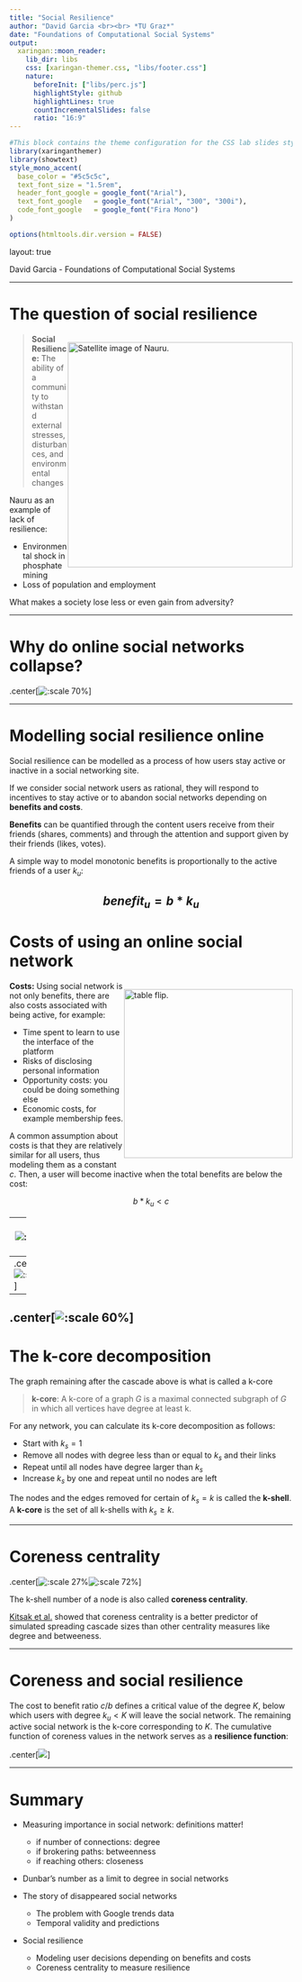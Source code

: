 ```yaml
---
title: "Social Resilience"
author: "David Garcia <br><br> *TU Graz*"
date: "Foundations of Computational Social Systems"
output:
  xaringan::moon_reader:
    lib_dir: libs 
    css: [xaringan-themer.css, "libs/footer.css"]
    nature:
      beforeInit: ["libs/perc.js"]
      highlightStyle: github
      highlightLines: true
      countIncrementalSlides: false
      ratio: "16:9"
---
```



```r
#This block contains the theme configuration for the CSS lab slides style
library(xaringanthemer)
library(showtext)
style_mono_accent(
  base_color = "#5c5c5c",
  text_font_size = "1.5rem",
  header_font_google = google_font("Arial"),
  text_font_google   = google_font("Arial", "300", "300i"),
  code_font_google   = google_font("Fira Mono")
)
```

```r
options(htmltools.dir.version = FALSE)
```

layout: true

<div class="my-footer"><span>David Garcia - Foundations of Computational Social Systems</span></div> 
---


# The question of social resilience
<div style="float:right">
<img src="Nauru.jpg" alt="Satellite image of Nauru." width=400pt/>
</div>

> **Social Resilience:** The ability of a community to withstand external stresses, disturbances, and environmental changes

Nauru as an example of lack of resilience:

- Environmental shock in phosphate mining
- Loss of population and employment

What makes a society lose less or even gain from adversity?

---

# Why do online social networks collapse?

.center[![:scale 70%](friendsterBeta.png)]

---

# Modelling social resilience online

Social resilience can be modelled as a process of how users stay active or inactive in a social networking site. 

If we consider social network users as rational, they will respond to incentives to stay active or to abandon social networks depending on **benefits and costs**.

**Benefits** can be quantified through the content users receive from their friends (shares, comments) and through the attention and support given by their friends (likes, votes).

A simple way to model monotonic benefits is proportionally to the active friends of a user $k_u$:

$$benefit_u = b * k_u$$
---

# Costs of using an online social network

<div style="float:right">
<img src="user3.jpg" alt="table flip." width=300pt/>
</div>
**Costs:** Using social network is not only benefits, there are also costs associated with being active, for example:  

- Time spent to learn to use the interface of the platform  
- Risks of disclosing personal information  
- Opportunity costs: you could be doing something else  
- Economic costs, for example membership fees.

A common assumption about costs is that they are relatively similar for all users, thus modeling them as a constant $c$. Then, a user will become inactive when the total benefits are below the cost:

$$ b *k_u < c $$

---
.center[![:scale 60%](N1.png)]
---
.center[![:scale 60%](cascade.gif)]
---
.center[![:scale 60%](N15.png)]
---

# The k-core decomposition

The graph remaining after the cascade above is what is called a k-core

> **k-core**: A k-core of a graph $G$ is a maximal connected subgraph of $G$ in which all vertices have degree at least k.

For any network, you can calculate its k-core decomposition as follows:  

- Start with $k_s=1$  
- Remove all nodes with degree less than or equal to $k_s$ and their links  
- Repeat until all nodes have degree larger than $k_s$  
- Increase $k_s$ by one and repeat until no nodes are left

The nodes and the edges removed for certain of $k_s=k$ is called the **k-shell**.  
A **k-core** is the set of all k-shells with $k_s \geq k$.

---

# Coreness centrality

.center[![:scale 27%](kcore_total.png)![:scale 72%](kcore_shells.png)]

The k-shell number of a node is also called **coreness centrality**.

[Kitsak et al.](https://www.nature.com/articles/nphys1746) showed that coreness centrality is a better predictor of simulated spreading cascade sizes than other centrality measures like degree and betweeness.

---

# Coreness and social resilience

The cost to benefit ratio $c/b$ defines a critical value of the degree $K$, below which users with degree $k_u<K$ will leave the social network. The remaining active social network is the k-core corresponding to $K$. The cumulative function of coreness values in the network serves as a **resilience function**:

.center[![](resilience.png)]

---

# Summary

- Measuring importance in social network: definitions matter!
  - if number of connections: degree
  - if brokering paths: betweenness
  - if reaching others: closeness
  
  
- Dunbar's number as a limit to degree in social networks


- The story of disappeared social networks
  - The problem with Google trends data
  - Temporal validity and predictions
  
  
- Social resilience
  - Modeling user decisions depending on benefits and costs
  - Coreness centrality to measure resilience

